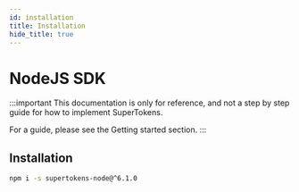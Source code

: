 ```yaml
---
id: installation
title: Installation
hide_title: true
---
```



# NodeJS SDK

:::important
This documentation is only for reference, and not a step by step guide for how to implement SuperTokens.

For a guide, please see the <GuidesLink>Getting started section</GuidesLink>.
:::

## Installation

```bash
npm i -s supertokens-node@^6.1.0
```